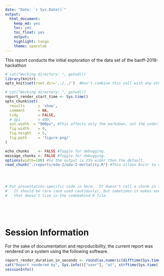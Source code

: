 ```yaml
---
date: "Date: `r Sys.Date()`"
output: 
  html_document: 
    keep_md: yes
    toc: yes
    toc_float: yes
    output:
    highlight: tango
    theme: spacelab
---
```

This report  conducts the initial exploration of the data set of the banff-2018-hackathon
<!--  Set the working directory to the repository's base directory; this assumes the report is nested inside of two directories.-->
```r
# cat("Working directory: ", getwd())
library(knitr)
opts_knit$set(root.dir='../../')  #Don't combine this call with any other chunk -especially one that uses file paths.
```

<!-- Set the report-wide options, and point to the external code file. -->
```r
# cat("Working directory: ", getwd())
report_render_start_time <- Sys.time()
opts_chunk$set(
  results      = 'show', 
  comment      = NA, 
  tidy         = FALSE,
  # dpi        = 400,
  out.width  = "900px", #This affects only the markdown, not the underlying png file.  The height will be scaled appropriately.
  fig.width    = 9, 
  fig.height   = 5, 
  fig.path     = 'figure-png/'
)

echo_chunks    <- FALSE #Toggle for debugging.
message_chunks <- FALSE #Toggle for debugging.
options(width=100) #So the output is 25% wider than the default.
read_chunk("./reports/eda-2/eda-2-mortality.R") #This allows knitr to call chunks tagged in the underlying *.R file.
```

<!-- Load the sources.  Suppress the output when loading sources. --> 
```r
```

<!-- Load 'sourced' R files.  Suppress the output when loading packages. --> 
```r
```

<!-- Load any global functions and variables declared in the R file.  Suppress the output. --> 
```r
```

<!-- Declare any global functions specific to a Rmd output.  Suppress the output. --> 
```r
# Put presentation-specific code in here.  It doesn't call a chunk in the codebehind file.
#   It should be rare (and used cautiously), but sometimes it makes sense to include code in Rmd 
#   that doesn't live in the codebehind R file.
```

<!-- Load the datasets.   -->
```r
```

<!-- Tweak the datasets.   -->
```r
```



```r
```


```r
```





# Session Information
For the sake of documentation and reproducibility, the current report was rendered on a system using the following software.
```r
report_render_duration_in_seconds <- round(as.numeric(difftime(Sys.time(), report_render_start_time, units="secs")))
cat("Report rendered by", Sys.info()["user"], "at", strftime(Sys.time(), "%Y-%m-%d, %H:%M %z"), "in", report_render_duration_in_seconds, "seconds." )
sessionInfo()
```
